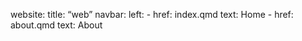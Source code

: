 website:
  title: "web"
  navbar:
    left:
      - href: index.qmd
        text: Home
      - href: about.qmd
        text: About